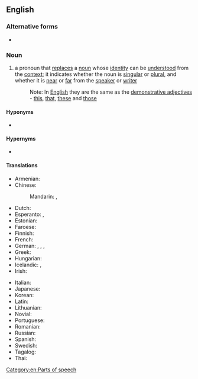 {{also|demonstrative-pronoun}}
==English==

===Alternative forms===
* {{l|en|pronoun demonstrative}}

===Noun===
{{en-noun}}

# {{lb|en|grammar}} a pronoun that [[replace]]s a [[noun]] whose [[identity]] can be [[understood]] from the [[context]]; it indicates whether the noun is [[singular]] or [[plural]], and whether it is [[near]] or [[far]] from the [[speaker]] or [[writer]]
#: Note: In [[English]] they are the same as the [[demonstrative adjective]]s - [[this]], [[that]], [[these]] and [[those]]

====Hyponyms====
* {{l|en|determinative pronoun}}

====Hypernyms====
* {{l|en|pronoun}}

====Translations====
{{trans-top|pronoun which replaces a noun}}
* Armenian: {{t|hy|բացատրական դերանուն}}
* Chinese:
*: Mandarin: {{t+|cmn|指示代詞|sc=Hani}}, {{t+|cmn|指示代词|tr=zhǐshì dàicí|sc=Hani}}
* Dutch: {{t+|nl|aanwijzend voornaamwoord|n}}
* Esperanto: {{t|eo|monstra pronomo}}, {{t+|eo|demonstrativo}}
* Estonian: {{t|et|näitav asesõna}}
* Faroese: {{t|fo|ávísingarfornavn|n}}
* Finnish: {{t+|fi|demonstratiivipronomini}}
* French: {{t+|fr|pronom démonstratif|m}}
* German: {{t+|de|hinweisendes Fürwort|n}}, {{t+|de|Demonstrativpronomen|n}}, {{t+|de|Demonstrativum|n}}, {{t+|de|Demonstrativ|n}}
* Greek: {{t|el|δεικτική αντωνυμία|f}}
* Hungarian: {{t|hu|mutató névmás}}
* Icelandic: {{t+|is|ábendingarfornafn|n}}, {{t|is|sérstætt ábendingarfornafn|n}}
* Irish: {{t|ga|forainm taispeántach|m}}
{{trans-mid}}
* Italian: {{t|it|pronome dimostrativo|m}}
* Japanese: {{t+|ja|指示代名詞|tr=しじだいめいし shiji daimeishi|sc=Jpan}}
* Korean: {{t+|ko|지시대명사|sc=Kore}}
* Latin: {{t|la|pronomen demonstrativum}}
* Lithuanian: {{t-check|lt|parodomasis įvardis}}
* Novial: {{t|nov|demonstrativi pronomine}}
* Portuguese: {{t|pt|[[pronome]] [[demonstrativo]]|m}}
* Romanian: {{t+|ro|pronume demonstrativ|n}}
* Russian: {{t|ru|указа́тельное местоиме́ние|n}}
* Spanish: {{t|es|pronombre demostrativo|m}}
* Swedish: {{t+|sv|demonstrativt pronomen|n}}
* Tagalog: {{t|tl|panghalip na pamatlig}}
* Thai: {{t+|th|นิยมสรรพนาม}}
{{trans-bottom}}

[[Category:en:Parts of speech]]